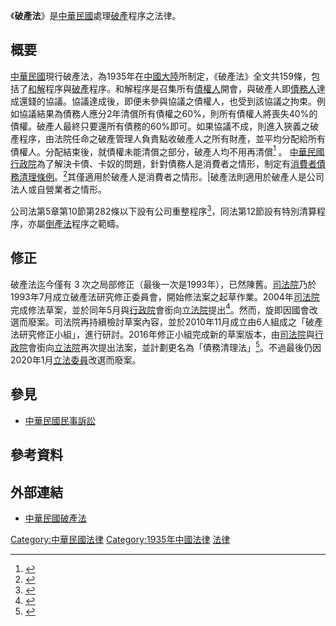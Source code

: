 {{refimprove|time=2020-10-17}}
{{wikify|time=2020-09-18}}
{{legal}}

《'''破產法'''》是[[中華民國|中華民國]]處理[[破產|破產]]程序之法律。

==概要==

[[中華民國|中華民國]]現行破產法，為1935年在[[中華民國大陸時期|中國大陸]]所制定，《破產法》全文共159條，包括了[[和解|和解]]程序與[[破產|破產]]程序。和解程序是召集所有[[債權人|債權人]]開會，與破產人即[[債務人|債務人]]達成還錢的協議。協議達成後，即便未參與協議之債權人，也受到該協議之拘束。例如協議結果為債務人應分2年清償所有債權之60%，則所有債權人將喪失40%的債權。破產人最終只要還所有債務的60%即可。如果協議不成，則進入狹義之破產程序，由法院任命之破產管理人負責點收破產人之所有財產，並平均分配給所有債權人。分配結束後，就債權未能清償之部分，破產人均不用再清償<ref>{{cite web |author1=中華民國行政院 |title=破產法-全國法規資料庫 |url=https://law.moj.gov.tw/LawClass/LawAll.aspx?pcode=B0010006 |website=全國法規資料庫 |date=2018-06-13 |accessdate=2020-12-08 |archive-date=2020-09-29 |archive-url=https://web.archive.org/web/20200929140550/https://law.moj.gov.tw/LawClass/LawAll.aspx?pcode=B0010006 |dead-url=no }}</ref>
。
[[中華民國|中華民國]][[行政院|行政院]]為了解決卡債、卡奴的問題，針對債務人是消費者之情形，制定有[[消費者債務清理條例|消費者債務清理條例]]。<ref>{{cite web |title=消費者債務清理條例 |url=https://law.moj.gov.tw/LawClass/LawAll.aspx?pcode=B0010042 |website=全國法規資料庫 |publisher=中華民國法務部 |accessdate=2020-12-19 |page=1 |language=zh-hant |archive-date=2020-09-19 |archive-url=https://web.archive.org/web/20200919041852/https://law.moj.gov.tw/LawClass/LawAll.aspx?pcode=B0010042 |dead-url=no }}</ref>其僅適用於破產人是消費者之情形。|破產法則適用於破產人是公司法人或自營業者之情形。

公司法第5章第10節第282條以下設有公司重整程序<ref>{{cite web |title=公司法 |url=https://law.moj.gov.tw/LawClass/LawAll.aspx?pcode=J0080001 |website=全國法規資料庫 |publisher=中華民國法務部 |accessdate=2020-12-19 |location=台北市重慶南路一段130號 |page=1 |language=zh-hant |archive-date=2020-11-29 |archive-url=https://web.archive.org/web/20201129001101/https://law.moj.gov.tw/LawClass/LawAll.aspx?PCode=J0080001 |dead-url=no }}</ref>，同法第12節設有特別清算程序，亦屬[[倒產法|倒產法]]程序之範疇。

==修正==

破產法迄今僅有 3 次之局部修正（最後一次是1993年），已然陳舊。[[司法院|司法院]]乃於1993年7月成立破產法研究修正委員會，開始修法案之起草作業。2004年[[司法院|司法院]]完成修法草案，並於同年5月與[[行政院|行政院]]會銜向[[立法院|立法院]]提出<ref>{{cite web |title=行政院會通過「破產法」部分條文修正草案|author=行政院|url=https://www.ey.gov.tw/Page/9277F759E41CCD91/5f600cf8-9c7e-4006-b7ce-4425e9014680|date=2016-04-14}}</ref>。然而，旋即因國會改選而廢案。司法院再持續檢討草案內容，並於2010年11月成立由6人組成之「破產法研究修正小組」，進行研討。2016年修正小組完成新的草案版本，由[[司法院|司法院]]與[[行政院|行政院]]會銜向[[立法院|立法院]]再次提出法案，並計劃更名為「債務清理法」<ref>{{cite journal |author1=王欽彥 |title=國際債務清理法制草案之檢討 |journal=輔 仁 法 學 第 五 八 期 |date=2019年12月}}</ref>。不過最後仍因2020年1月[[第10屆中華民國立法委員名單|立法委員]]改選而廢案。

==參見==
*[[中華民國民事訴訟|中華民國民事訴訟]]

==參考資料==
{{Reflist|2}}

==外部連結==
* [https://law.moj.gov.tw/LawClass/LawAll.aspx?pcode=B0010006 中華民國破產法] {{Wayback|url=https://law.moj.gov.tw/LawClass/LawAll.aspx?pcode=B0010006 |date=20200929140550 }}

[[Category:中華民國法律|Category:中華民國法律]]
[[Category:1935年中國法律|Category:1935年中國法律]]
[[Category:1935年中國建立|法律]]